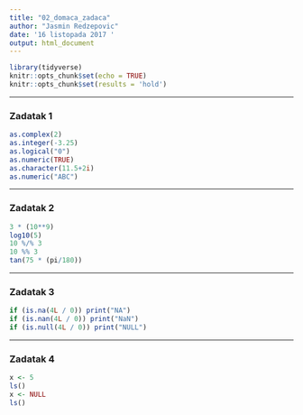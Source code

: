 ```yaml
---
title: "02_domaca_zadaca"
author: "Jasmin Redzepovic"
date: '16 listopada 2017 '
output: html_document
---
```


```r
library(tidyverse)
knitr::opts_chunk$set(echo = TRUE)
knitr::opts_chunk$set(results = 'hold')
```

***

### Zadatak 1


```r
as.complex(2)
as.integer(-3.25)
as.logical("0")
as.numeric(TRUE)
as.character(11.5+2i)
as.numeric("ABC")
```

***

### Zadatak 2


```r
3 * (10**9)
log10(5)
10 %/% 3
10 %% 3
tan(75 * (pi/180))
```

***

### Zadatak 3


```r
if (is.na(4L / 0)) print("NA")
if (is.nan(4L / 0)) print("NaN")
if (is.null(4L / 0)) print("NULL")
```

***

### Zadatak 4


```r
x <- 5
ls()
x <- NULL
ls()
```
